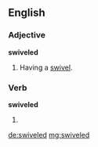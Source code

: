 ==English==

===Adjective===
'''swiveled'''

# Having a [[swivel]].

===Verb===
'''swiveled'''

# {{context|US}} {{en-past of|swivel}}

[[de:swiveled]]
[[mg:swiveled]]